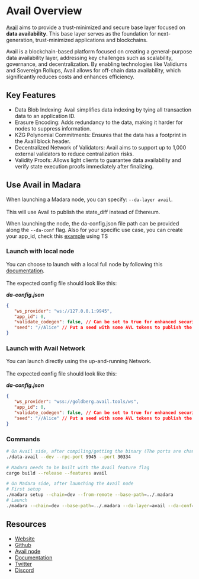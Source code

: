 # Avail Overview

[Avail](https://www.availproject.org/) aims to provide a trust-minimized and secure base layer focused on **data availability**. This base layer serves as the foundation for next-generation, trust-minimized applications and blockchains.

Avail is a blockchain-based platform focused on creating a general-purpose data availability layer, addressing key challenges such as scalability, governance, and decentralization. By enabling technologies like Validiums and Sovereign Rollups, Avail allows for off-chain data availability, which significantly reduces costs and enhances efficiency.

## Key Features
- Data Blob Indexing: Avail simplifies data indexing by tying all transaction data to an application ID.
- Erasure Encoding: Adds redundancy to the data, making it harder for nodes to suppress information.
- KZG Polynomial Commitments: Ensures that the data has a footprint in the Avail block header.
- Decentralized Network of Validators: Avail aims to support up to 1,000 external validators to reduce centralization risks.
- Validity Proofs: Allows light clients to guarantee data availability and verify state execution proofs immediately after finalizing.

## Use Avail in Madara
When launching a Madara node, you can specify: `--da-layer avail`.<br></br>
This will use Avail to publish the state_diff instead of Ethereum.

When launching the node, the da-config.json file path can be provided along the `--da-conf` flag.
Also for your specific use case, you can create your app_id, check this [example](https://github.com/availproject/avail/blob/develop/examples/ts/src/app_id.ts) using TS

### Launch with local node
You can choose to launch with a local full node by following this [documentation](https://docs.availproject.org/operate/node/rpc/).<br></br>
The expected config file should look like this:

_**da-config.json**_
```json
{
   "ws_provider": "ws://127.0.0.1:9945",
   "app_id": 0,
   "validate_codegen": false, // Can be set to true for enhanced security but most likely not needed
   "seed": "//Alice" // Put a seed with some AVL tokens to publish the data 
}
```

### Launch with Avail Network
You can launch directly using the up-and-running Network.<br></br>
The expected config file should look like this:

_**da-config.json**_
```json
{
   "ws_provider": "wss://goldberg.avail.tools/ws",
   "app_id": 0,
   "validate_codegen": false, // Can be set to true for enhanced security but most likely not needed
   "seed": "//Alice" // Put a seed with some AVL tokens to publish the data 
}
```

### Commands
```bash
# On Avail side, after compiling/getting the binary (The ports are changed to not collide with Madara ports)
./data-avail --dev --rpc-port 9945 --port 30334

# Madara needs to be built with the Avail feature flag
cargo build --release --features avail

# On Madara side, after launching the Avail node
# First setup
./madara setup --chain=dev --from-remote --base-path=../.madara
# Launch
./madara --chain=dev --base-path=../.madara --da-layer=avail --da-conf=/home/da-config.json --force-authoring –alice

```

## Resources
- [Website](https://www.availproject.org/)
- [Github](https://github.com/availproject)
- [Avail node](https://github.com/availproject/avail)
- [Documentation](https://availproject.github.io/)
- [Twitter](https://twitter.com/AvailProject)
- [Discord](https://discord.com/invite/y6fHnxZQX8)
